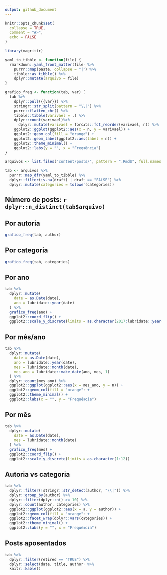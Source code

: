 ```yaml
---
output: github_document
---
```


<!-- README.md is generated from README.Rmd. Please edit that file -->

```r
knitr::opts_chunk$set(
  collapse = TRUE,
  comment = "#>",
  echo = FALSE
)

library(magrittr)
```

```r
yaml_to_tibble <- function(file) {
  rmarkdown::yaml_front_matter(file) %>% 
    purrr::map(paste, collapse = "|") %>% 
    tibble::as_tibble() %>% 
    dplyr::mutate(arquivo = file)
}

grafico_freq <- function(tab, var) {
  tab %>% 
    dplyr::pull({{var}}) %>% 
    stringr::str_split(pattern = "\\|") %>%
    purrr::flatten_chr() %>% 
    tibble::tibble(varivael = .) %>% 
    dplyr::count(varivael)%>% 
      dplyr::mutate(varivael = forcats::fct_reorder(varivael, n)) %>% 
    ggplot2::ggplot(ggplot2::aes(x = n, y = varivael)) +
    ggplot2::geom_col(fill = "orange") +
    ggplot2::geom_label(ggplot2::aes(label = n)) +
    ggplot2::theme_minimal() +
    ggplot2::labs(y = "", x = "Frequência")
}
```

```r
arquivos <- list.files("content/posts/", pattern = ".Rmd$", full.names = TRUE)

tab <- arquivos %>% 
  purrr::map_dfr(yaml_to_tibble) %>%  
  dplyr::filter(is.na(draft) | draft == "FALSE") %>% 
  dplyr::mutate(categories = tolower(categories))
```

## Número de posts: `r dplyr::n_distinct(tab$arquivo)`

## Por autoria

```r
grafico_freq(tab, author)
```

## Por categoria

```r
grafico_freq(tab, categories)
```

## Por ano

```r
tab %>% 
  dplyr::mutate(
    date = as.Date(date),
    ano = lubridate::year(date)
  ) %>% 
  grafico_freq(ano) +
  ggplot2::coord_flip() +
  ggplot2::scale_y_discrete(limits = as.character(2017:lubridate::year(Sys.Date())))
```


## Por mês/ano

```r
tab %>% 
  dplyr::mutate(
    date = as.Date(date),
    ano = lubridate::year(date),
    mes = lubridate::month(date),
    mes_ano = lubridate::make_date(ano, mes, 1)
  ) %>% 
  dplyr::count(mes_ano) %>% 
  ggplot2::ggplot(ggplot2::aes(x = mes_ano, y = n)) +
  ggplot2::geom_col(fill = "orange") +
  ggplot2::theme_minimal() +
  ggplot2::labs(x = "", y = "Frequência")
```

## Por mês

```r
tab %>% 
  dplyr::mutate(
    date = as.Date(date),
    mes = lubridate::month(date)
  ) %>% 
  grafico_freq(mes) +
  ggplot2::coord_flip() +
  ggplot2::scale_y_discrete(limits = as.character(1:12))
```

## Autoria vs categoria

```r
tab %>% 
  dplyr::filter(!stringr::str_detect(author, "\\|")) %>% 
  dplyr::group_by(author) %>% 
  dplyr::filter(dplyr::n() >= 10) %>% 
  dplyr::count(author, categories) %>% 
  ggplot2::ggplot(ggplot2::aes(x = n, y = author)) +
  ggplot2::geom_col(fill = "orange") +
  ggplot2::facet_wrap(dplyr::vars(categories)) +
  ggplot2::theme_minimal() +
  ggplot2::labs(y = "", x = "Frequência")
```

## Posts aposentados

```r
tab %>% 
  dplyr::filter(retired == "TRUE") %>% 
  dplyr::select(date, title, author) %>% 
  knitr::kable()
```

